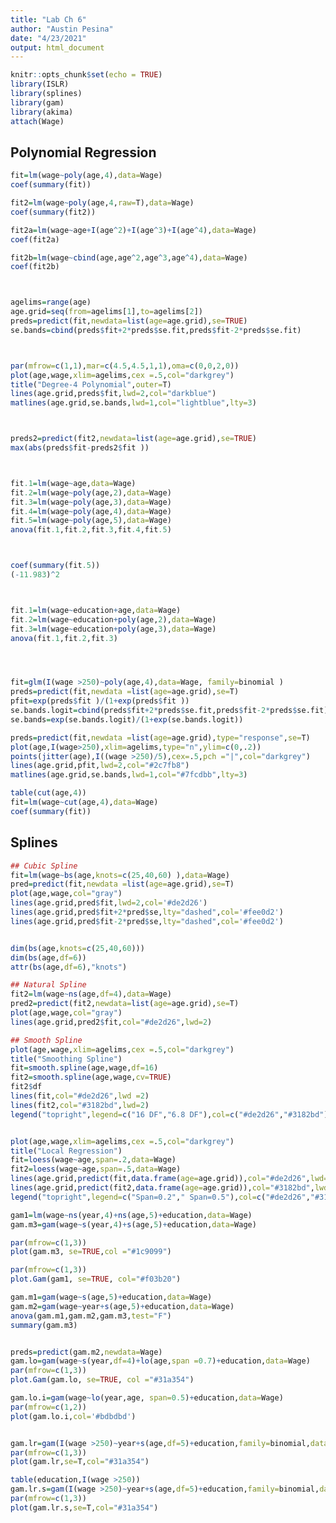 ```yaml
---
title: "Lab Ch 6"
author: "Austin Pesina"
date: "4/23/2021"
output: html_document
---
```


```r
knitr::opts_chunk$set(echo = TRUE)
library(ISLR)
library(splines)
library(gam)
library(akima)
attach(Wage)
```

## Polynomial Regression

```r
fit=lm(wage~poly(age,4),data=Wage)
coef(summary(fit))

fit2=lm(wage~poly(age,4,raw=T),data=Wage)
coef(summary(fit2))

fit2a=lm(wage~age+I(age^2)+I(age^3)+I(age^4),data=Wage)
coef(fit2a)

fit2b=lm(wage~cbind(age,age^2,age^3,age^4),data=Wage)
coef(fit2b)



agelims=range(age)
age.grid=seq(from=agelims[1],to=agelims[2])
preds=predict(fit,newdata=list(age=age.grid),se=TRUE)
se.bands=cbind(preds$fit+2*preds$se.fit,preds$fit-2*preds$se.fit)



par(mfrow=c(1,1),mar=c(4.5,4.5,1,1),oma=c(0,0,2,0))
plot(age,wage,xlim=agelims,cex =.5,col="darkgrey")
title("Degree-4 Polynomial",outer=T)
lines(age.grid,preds$fit,lwd=2,col="darkblue")
matlines(age.grid,se.bands,lwd=1,col="lightblue",lty=3)



preds2=predict(fit2,newdata=list(age=age.grid),se=TRUE)
max(abs(preds$fit-preds2$fit ))



fit.1=lm(wage~age,data=Wage)
fit.2=lm(wage~poly(age,2),data=Wage)
fit.3=lm(wage~poly(age,3),data=Wage)
fit.4=lm(wage~poly(age,4),data=Wage)
fit.5=lm(wage~poly(age,5),data=Wage)
anova(fit.1,fit.2,fit.3,fit.4,fit.5)



coef(summary(fit.5))
(-11.983)^2



fit.1=lm(wage~education+age,data=Wage)
fit.2=lm(wage~education+poly(age,2),data=Wage)
fit.3=lm(wage~education+poly(age,3),data=Wage)
anova(fit.1,fit.2,fit.3)




fit=glm(I(wage >250)~poly(age,4),data=Wage, family=binomial )
preds=predict(fit,newdata =list(age=age.grid),se=T)
pfit=exp(preds$fit )/(1+exp(preds$fit ))
se.bands.logit=cbind(preds$fit+2*preds$se.fit,preds$fit-2*preds$se.fit)
se.bands=exp(se.bands.logit)/(1+exp(se.bands.logit))

preds=predict(fit,newdata =list(age=age.grid),type="response",se=T)
plot(age,I(wage>250),xlim=agelims,type="n",ylim=c(0,.2))
points(jitter(age),I((wage >250)/5),cex=.5,pch ="|",col="darkgrey")
lines(age.grid,pfit,lwd=2,col="#2c7fb8")
matlines(age.grid,se.bands,lwd=1,col="#7fcdbb",lty=3)

table(cut(age,4))
fit=lm(wage~cut(age,4),data=Wage)
coef(summary(fit))
```

## Splines


```r
## Cubic Spline
fit=lm(wage~bs(age,knots=c(25,40,60) ),data=Wage)
pred=predict(fit,newdata =list(age=age.grid),se=T)
plot(age,wage,col="gray")
lines(age.grid,pred$fit,lwd=2,col='#de2d26')
lines(age.grid,pred$fit+2*pred$se,lty="dashed",col='#fee0d2')
lines(age.grid,pred$fit-2*pred$se,lty="dashed",col='#fee0d2')


dim(bs(age,knots=c(25,40,60)))
dim(bs(age,df=6))
attr(bs(age,df=6),"knots")

## Natural Spline
fit2=lm(wage~ns(age,df=4),data=Wage)
pred2=predict(fit2,newdata=list(age=age.grid),se=T)
plot(age,wage,col="gray")
lines(age.grid,pred2$fit,col="#de2d26",lwd=2)

## Smooth Spline
plot(age,wage,xlim=agelims,cex =.5,col="darkgrey")
title("Smoothing Spline")
fit=smooth.spline(age,wage,df=16)
fit2=smooth.spline(age,wage,cv=TRUE)
fit2$df
lines(fit,col="#de2d26",lwd =2)
lines(fit2,col="#3182bd",lwd=2)
legend("topright",legend=c("16 DF","6.8 DF"),col=c("#de2d26","#3182bd"),lty=1,lwd=2, cex =.8)


plot(age,wage,xlim=agelims,cex =.5,col="darkgrey")
title("Local Regression")
fit=loess(wage~age,span=.2,data=Wage)
fit2=loess(wage~age,span=.5,data=Wage)
lines(age.grid,predict(fit,data.frame(age=age.grid)),col="#de2d26",lwd=2)
lines(age.grid,predict(fit2,data.frame(age=age.grid)),col="#3182bd",lwd=2)
legend("topright",legend=c("Span=0.2"," Span=0.5"),col=c("#de2d26","#3182bd"),lty=1,lwd=2, cex =.8)
```

```r
gam1=lm(wage~ns(year,4)+ns(age,5)+education,data=Wage)
gam.m3=gam(wage~s(year,4)+s(age,5)+education,data=Wage)

par(mfrow=c(1,3))
plot(gam.m3, se=TRUE,col ="#1c9099")

par(mfrow=c(1,3))
plot.Gam(gam1, se=TRUE, col="#f03b20")

gam.m1=gam(wage~s(age,5)+education,data=Wage)
gam.m2=gam(wage~year+s(age,5)+education,data=Wage)
anova(gam.m1,gam.m2,gam.m3,test="F")
summary(gam.m3)


preds=predict(gam.m2,newdata=Wage)
gam.lo=gam(wage~s(year,df=4)+lo(age,span =0.7)+education,data=Wage)
par(mfrow=c(1,3))
plot.Gam(gam.lo, se=TRUE, col ="#31a354")

gam.lo.i=gam(wage~lo(year,age, span=0.5)+education,data=Wage)
par(mfrow=c(1,2))
plot(gam.lo.i,col='#bdbdbd')


gam.lr=gam(I(wage >250)~year+s(age,df=5)+education,family=binomial,data=Wage)
par(mfrow=c(1,3))
plot(gam.lr,se=T,col="#31a354")

table(education,I(wage >250))
gam.lr.s=gam(I(wage >250)~year+s(age,df=5)+education,family=binomial,data=Wage, subset=(education !="1. < HS Grad"))
par(mfrow=c(1,3))
plot(gam.lr.s,se=T,col="#31a354")
```